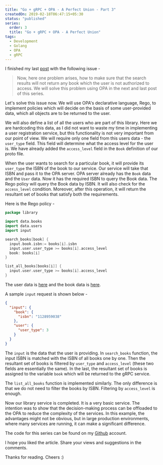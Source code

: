 ```yaml
---
title: "Go + gRPC + OPA - A Perfect Union - Part 3"
createdOn: 2019-02-18T06:47:15+05:30
status: "published"
series:
  order: 3
  title: "Go + gRPC + OPA - A Perfect Union"
tags:
  - Development
  - Golang
  - OPA
  - gRPC
---
```


I finished my last [post](/notes/go-grpc-opa-a-perfect-union-part-2/) with the
following issue -

> Now, here one problem arises, how to make sure that the search results will
> not return any book which the user is not authorized to access. We will solve
> this problem using OPA in the next and last post of this series.

Let's solve this issue now. We will use OPA's declarative language, Rego, to
implement policies which will decide on the basis of some user-provided data,
which all objects are to be returned to the user.

We will also define a list of all the users who are part of this library. Here
we are hardcoding this data, as I did not want to waste my time in implementing
a user registration service, but this functionality is not very important from
our point of view. We will require only one field from this users data - the
`user_type` field. This field will determine what the access level for the user
is. We have already added the `access_level` field in the `Book` definition of
our proto file.

When the user wants to search for a particular book, it will provide its
`user_type` the ISBN of the book to our service. Our service will take that ISBN
and pass it to the OPA server. OPA server already has the `Book` data and the
`User` data. Now it has the required ISBN to query the Book data. The Rego
policy will query the Book data by ISBN. It will also check for the
`access_level` condition. Moreover, after this operation, it will return the
resultant set of books that satisfy both the requirements.

Here is the Rego policy -

```go
package library

import data.books
import data.users
import input

search_books[book] {
  input.book.isbn:= books[i].isbn
  input.user.user_type >= books[i].access_level
  book: books[i]
}

list_all_books[books[i]] {
  input.user.user_type >= books[i].access_level
}
```

The user data is
[here](https://github.com/yashhere/go-library-service/blob/master/OPA/users.json)
and the book data is
[here](https://github.com/yashhere/go-library-service/blob/master/add_books.sh).

A sample `input` request is shown below -

```json
{
  "input": {
    "book": {
      "isbn": "1128959038"
    },
    "user": {
      "user_type": 3
    }
  }
}
```

The `input` is the data that the user is providing. In `search_books` function,
the input ISBN is matched with the ISBN of all books one by one. Then the
resultant set of books is filtered by `user_type` and `access_level` (these two
fields are essentially the same). In the last, the resultant set of books is
assigned to the variable `book` which will be returned to the gRPC service.

The `list_all_books` function is implemented similarly. The only difference is
that we do not need to filter the books by ISBN. Filtering by `access_level` is
enough.

Now our library service is completed. It is a very basic service. The intention
was to show that the decision-making process can be offloaded to the OPA to
reduce the complexity of the services. In this example, the advantages might not
be obvious, but in large production environments, where many services are
running, it can make a significant difference.

The code for this series can be found on my
[Github](https://github.com/yashhere/go-library-service) account.

I hope you liked the article. Share your views and suggestions in the comments.

Thanks for reading. Cheers :)
